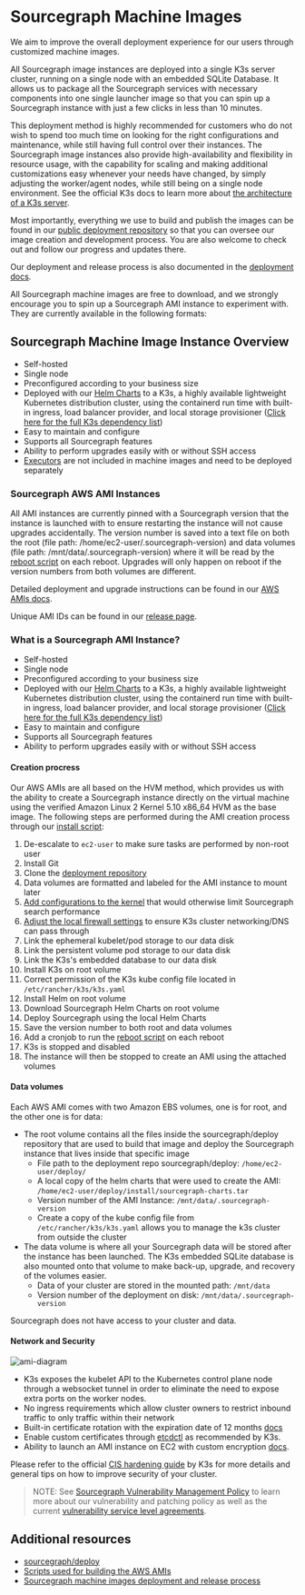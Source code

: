 # Sourcegraph Machine Images

We aim to improve the overall deployment experience for our users through customized machine images.

All Sourcegraph image instances are deployed into a single K3s server cluster, running on a single node with an embedded SQLite Database. It allows us to package all the Sourcegraph services with necessary components into one single launcher image so that you can spin up a Sourcegraph instance with just a few clicks in less than 10 minutes.

This deployment method is highly recommended for customers who do not wish to spend too much time on looking for the right configurations and maintenance, while still having full control over their instances. The Sourcegraph image instances also provide high-availability and flexibility in resource usage, with the capability for scaling and making additional customizations easy whenever your needs have changed, by simply adjusting the worker/agent nodes, while still being on a single node environment. See the official K3s docs to learn more about [the architecture of a K3s server](https://docs.k3s.io/architecture).

Most importantly, everything we use to build and publish the images can be found in our [public deployment repository](https://sourcegraph.com/github.com/sourcegraph/deploy) so that you can oversee our image creation and development process. You are also welcome to check out and follow our progress and updates there.

Our deployment and release process is also documented in the [deployment docs](https://sourcegraph.com/github.com/sourcegraph/deploy@v4.0.1/-/blob/doc/development.md).

All Sourcegraph machine images are free to download, and we strongly encourage you to spin up a Sourcegraph AMI instance to experiment with. They are currently available in the following formats:

## Sourcegraph Machine Image Instance Overview

- Self-hosted
- Single node
- Preconfigured according to your business size
- Deployed with our [Helm Charts](https://sourcegraph.com/github.com/sourcegraph/deploy-sourcegraph-helm) to a K3s, a highly available lightweight Kubernetes distribution cluster, using the containerd run time with built-in ingress, load balancer provider, and local storage provisioner ([Click here for the full K3s dependency list](https://sourcegraph.com/github.com/k3s-io/k3s#what-is-this))
- Easy to maintain and configure
- Supports all Sourcegraph features
- Ability to perform upgrades easily with or without SSH access
- [Executors](../executors) are not included in machine images and need to be deployed separately

### Sourcegraph AWS AMI Instances

All AMI instances are currently pinned with a Sourcegraph version that the instance is launched with to ensure restarting the instance will not cause upgrades accidentally. The version number is saved into a text file on both the root (file path: /home/ec2-user/.sourcegraph-version) and data volumes (file path: /mnt/data/.sourcegraph-version) where it will be read by the [reboot script](https://sourcegraph.com/github.com/sourcegraph/deploy@v4.0.1/-/blob/install/reboot.sh) on each reboot. Upgrades will only happen on reboot if the version numbers from both volumes are different.

Detailed deployment and upgrade instructions can be found in our [AWS AMIs docs](https://docs.sourcegraph.com/admin/deploy/aws-ami).

Unique AMI IDs can be found in our [release page](https://github.com/sourcegraph/deploy/releases).

### What is a Sourcegraph AMI Instance?

- Self-hosted
- Single node
- Preconfigured according to your business size
- Deployed with our [Helm Charts](https://sourcegraph.com/github.com/sourcegraph/deploy-sourcegraph-helm) to a K3s, a highly available lightweight Kubernetes distribution cluster, using the containerd run time with built-in ingress, load balancer provider, and local storage provisioner ([Click here for the full K3s dependency list](https://sourcegraph.com/github.com/k3s-io/k3s#what-is-this))
- Easy to maintain and configure
- Supports all Sourcegraph features
- Ability to perform upgrades easily with or without SSH access

#### Creation procress

Our AWS AMIs are all based on the HVM method, which provides us with the ability to create a Sourcegraph instance directly on the virtual machine using the verified Amazon Linux 2 Kernel 5.10 x86_64 HVM as the base image. The following steps are performed during the AMI creation process through our [install script](https://sourcegraph.com/github.com/sourcegraph/deploy@v4.0.1/-/blob/install/install.sh):

1. De-escalate to `ec2-user` to make sure tasks are performed by non-root user
1. Install Git
1. Clone the [deployment repository](https://github.com/sourcegraph/deploy)
1. Data volumes are formatted and labeled for the AMI instance to mount later
1. [Add configurations to the kernel](https://sourcegraph.com/github.com/sourcegraph/deploy@v4.0.1/-/blob/install/install.sh?L64-73) that would otherwise limit Sourcegraph search performance
1. [Adjust the local firewall settings](https://sourcegraph.com/github.com/sourcegraph/deploy@v4.0.1/-/blob/install/install.sh?L78-84) to ensure K3s cluster networking/DNS can pass through
1. Link the ephemeral kubelet/pod storage to our data disk
1. Link the persistent volume pod storage to our data disk
1. Link the K3s's embedded database to our data disk
1. Install K3s on root volume
1. Correct permission of the K3s kube config file located in `/etc/rancher/k3s/k3s.yaml`
1. Install Helm on root volume
1. Download Sourcegraph Helm Charts on root volume
1. Deploy Sourcegraph using the local Helm Charts
1. Save the version number to both root and data volumes
1. Add a cronjob to run the [reboot script](https://sourcegraph.com/github.com/sourcegraph/deploy@v4.0.1/-/blob/install/reboot.sh) on each reboot
1. K3s is stopped and disabled
1. The instance will then be stopped to create an AMI using the attached volumes

#### Data volumes

Each AWS AMI comes with two Amazon EBS volumes, one is for root, and the other one is for data:

- The root volume contains all the files inside the sourcegraph/deploy repository that are used to build that image and deploy the Sourcegraph instance that lives inside that specific image
  - File path to the deployment repo sourcegraph/deploy: `/home/ec2-user/deploy/`
  - A local copy of the helm charts that were used to create the AMI: `/home/ec2-user/deploy/install/sourcegraph-charts.tar`
  - Version number of the AMI Instance: `/mnt/data/.sourcegraph-version`
  - Create a copy of the kube config file from `/etc/rancher/k3s/k3s.yaml` allows you to manage the k3s cluster from outside the cluster
- The data volume is where all your Sourcegraph data will be stored after the instance has been launched. The K3s embedded SQLite database is also mounted onto that volume to make back-up, upgrade, and recovery of the volumes easier.
  - Data of your cluster are stored in the mounted path: `/mnt/data`
  - Version number of the deployment on disk: `/mnt/data/.sourcegraph-version`

Sourcegraph does not have access to your cluster and data.

#### Network and Security

<img src="https://user-images.githubusercontent.com/68532117/195904844-9257c7cd-f9b2-4d15-9c7f-a2d66a42c5df.png" alt="ami-diagram"/>

- K3s exposes the kubelet API to the Kubernetes control plane node through a websocket tunnel in order to eliminate the need to expose extra ports on the worker nodes.
- No ingress requirements which allow cluster owners to restrict inbound traffic to only traffic within their network
- Built-in certificate rotation with the expiration date of 12 months [docs](https://docs.k3s.io/advanced)
- Enable custom certificates through [etcdctl](https://docs.k3s.io/advanced#using-etcdctl) as recommended by K3s.
- Ability to launch an AMI instance on EC2 with custom encryption [docs](https://docs.aws.amazon.com/AWSEC2/latest/UserGuide/AMIEncryption.html#AMI-encryption-launch).

Please refer to the official [CIS hardening guide](https://docs.k3s.io/security/hardening-guide) by K3s for more details and general tips on how to improve security of your cluster.

> NOTE: See [Sourcegraph Vulnerability Management Policy](https://handbook.sourcegraph.com/departments/engineering/dev/policies/vulnerability-management-policy/#vulnerability-service-level-agreements) to learn more about our vulnerability and patching policy as well as the current [vulnerability service level agreements](https://handbook.sourcegraph.com/departments/engineering/dev/policies/vulnerability-management-policy/#vulnerability-service-level-agreements).


## Additional resources

- [sourcegraph/deploy](https://sourcegraph.com/github.com/sourcegraph/deploy)
- [Scripts used for building the AWS AMIs](https://sourcegraph.com/github.com/sourcegraph/deploy@v4.0.1/-/blob/install/install.sh)
- [Sourcegraph machine images deployment and release process](https://sourcegraph.com/github.com/sourcegraph/deploy@v4.0.1/-/blob/doc/development.md)
